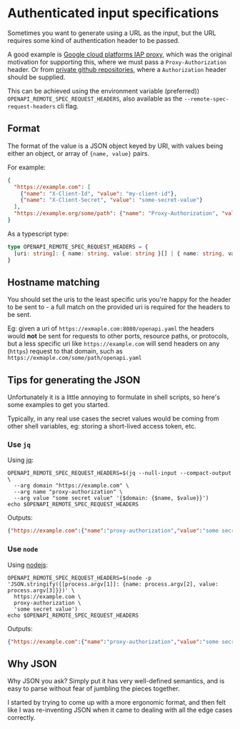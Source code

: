 # Authenticated input specifications

Sometimes you want to generate using a URL as the input, but the URL requires some kind of authentication
header to be passed.

A good example is [Google cloud platforms IAP proxy](https://cloud.google.com/iap/docs/concepts-overview),
which was the original motivation for supporting this, where we must pass a `Proxy-Authorization` header.
Or from [private github repositories](https://docs.github.com/en/rest/authentication/authenticating-to-the-rest-api),
where a `Authorization` header should be supplied.

This can be achieved using the environment variable (preferred)) `OPENAPI_REMOTE_SPEC_REQUEST_HEADERS`,
also available as the `--remote-spec-request-headers` cli flag.

## Format

The format of the value is a JSON object keyed by URI, with values being either an object,
or array of `{name, value}` pairs.

For example:
```json
{
  "https://example.com": [
    {"name": "X-Client-Id", "value": "my-client-id"},
    {"name": "X-Client-Secret", "value": "some-secret-value"}
  ],
  "https://example.org/some/path": {"name": "Proxy-Authorization", "value": "some token"}
}
```

As a typescript type:
```typescript
type OPENAPI_REMOTE_SPEC_REQUEST_HEADERS = {
  [uri: string]: { name: string, value: string }[] | { name: string, value: string }
}
```

## Hostname matching
You should set the uris to the least specific uris you're happy for the header to be sent to -
a full match on the provided uri is required for the headers to be sent.

Eg: given a uri of `https://exmaple.com:8080/openapi.yaml` the headers would **not**
be sent for requests to other ports, resource paths, or protocols, but a less specific
uri like `https://example.com` will send headers on any (`https`) request to that domain,
such as `https://exmaple.com/some/path/openapi.yaml`

## Tips for generating the JSON
Unfortunately it is a little annoying to formulate in shell scripts, so here's some examples to get you started.

Typically, in any real use cases the secret values would be coming from other shell variables, eg: storing a
short-lived access token, etc.

### Use `jq`
Using [jq](https://jqlang.github.io/jq/):
```shell
OPENAPI_REMOTE_SPEC_REQUEST_HEADERS=$(jq --null-input --compact-output \
  --arg domain "https://example.com" \
  --arg name "proxy-authorization" \
  --arg value "some secret value" '{$domain: {$name, $value}}')
echo $OPENAPI_REMOTE_SPEC_REQUEST_HEADERS
```
Outputs:
```json
{"https://example.com":{"name":"proxy-authorization","value":"some secret value"}}
```

### Use `node`
Using [nodejs](https://nodejs.org/):

```shell
OPENAPI_REMOTE_SPEC_REQUEST_HEADERS=$(node -p 'JSON.stringify({[process.argv[1]]: {name: process.argv[2], value: process.argv[3]}})' \
  https://example.com \
  proxy-authorization \
  'some secret value')
echo $OPENAPI_REMOTE_SPEC_REQUEST_HEADERS
```
Outputs:
```json
{"https://example.com":{"name":"proxy-authorization","value":"some secret value"}}
```

## Why JSON
Why JSON you ask? Simply put it has very well-defined semantics, and is easy to parse without
fear of jumbling the pieces together.

I started by trying to come up with a more ergonomic format, and then felt like I was re-inventing JSON
when it came to dealing with all the edge cases correctly.
